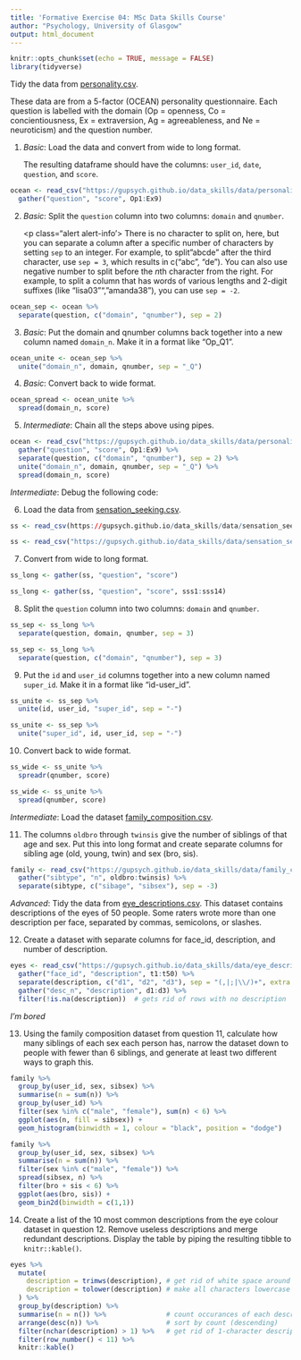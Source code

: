 ```yaml
---
title: 'Formative Exercise 04: MSc Data Skills Course'
author: "Psychology, University of Glasgow"
output: html_document
---
```


```r
knitr::opts_chunk$set(echo = TRUE, message = FALSE)
library(tidyverse)
```

Tidy the data from [personality.csv](https://gupsych.github.io/data_skills/data/personality.csv).

These data are from a 5-factor (OCEAN) personality questionnaire. Each question 
is labelled with the domain (Op = openness, Co = concientiousness, Ex = extraversion, 
Ag = agreeableness, and Ne = neuroticism) and the question number.

1. *Basic*: Load the data and convert from wide to long format. 

    The resulting dataframe should have the columns: `user_id`, `date`, `question`, and `score`.

    
```r
ocean <- read_csv("https://gupsych.github.io/data_skills/data/personality.csv") %>%
  gather("question", "score", Op1:Ex9)
```


2. *Basic*: Split the `question` column into two columns: `domain` and `qnumber`.

    <p class="alert alert-info'>
    There is no character to split on, here, but you can separate a column after a 
    specific number of characters by setting `sep` to  an integer. For example, to 
    split "abcde" after the third character, use `sep = 3`, which results in 
    c("abc", "de"). You can also use negative number to split before the *n*th 
    character from the right. For example, to split a column that has words of 
    various lengths and 2-digit suffixes (like "lisa03"", "amanda38"), you can 
    use `sep = -2`.</p>

    
```r
ocean_sep <- ocean %>%
  separate(question, c("domain", "qnumber"), sep = 2)
```


3. *Basic*: Put the domain and qnumber columns back together into a new column named `domain_n`. Make it in a format like "Op_Q1".

    
```r
ocean_unite <- ocean_sep %>%
  unite("domain_n", domain, qnumber, sep = "_Q")
```


4. *Basic*: Convert back to wide format.

    
```r
ocean_spread <- ocean_unite %>%
  spread(domain_n, score)
```


5. *Intermediate*: Chain all the steps above using pipes.
    
```r
ocean <- read_csv("https://gupsych.github.io/data_skills/data/personality.csv") %>%
  gather("question", "score", Op1:Ex9) %>%
  separate(question, c("domain", "qnumber"), sep = 2) %>%
  unite("domain_n", domain, qnumber, sep = "_Q") %>%
  spread(domain_n, score)
```


*Intermediate*: Debug the following code:

6. Load the data from [sensation_seeking.csv](https://gupsych.github.io/data_skills/data/sensation_seeking.csv).

```r
ss <- read_csv(https://gupsych.github.io/data_skills/data/sensation_seeking.csv)
```

    
```r
ss <- read_csv("https://gupsych.github.io/data_skills/data/sensation_seeking.csv")
```


7. Convert from wide to long format.
```r
ss_long <- gather(ss, "question", "score")
```

    
```r
ss_long <- gather(ss, "question", "score", sss1:sss14)
```

    
8.  Split the `question` column into two columns: `domain` and `qnumber`.
```r
ss_sep <- ss_long %>%
  separate(question, domain, qnumber, sep = 3)
```


```r
ss_sep <- ss_long %>%
  separate(question, c("domain", "qnumber"), sep = 3)
```

    
9. Put the `id` and `user_id` columns together into a new column named `super_id`. Make it in a format like "id-user_id".
```r
ss_unite <- ss_sep %>%
  unite(id, user_id, "super_id", sep = "-")
```


```r
ss_unite <- ss_sep %>%
  unite("super_id", id, user_id, sep = "-")
```

 
10.  Convert back to wide format.
```r
ss_wide <- ss_unite %>%
  spreadr(qnumber, score)
```


```r
ss_wide <- ss_unite %>%
  spread(qnumber, score)
```

    
*Intermediate*: Load the dataset [family_composition.csv](https://gupsych.github.io/data_skills/data/family_composition.csv).

11. The columns `oldbro` through `twinsis` give the number of siblings of that age and sex. Put this into long format and create separate columns for sibling age (old, young, twin) and sex (bro, sis).

    
```r

family <- read_csv("https://gupsych.github.io/data_skills/data/family_composition.csv") %>%
  gather("sibtype", "n", oldbro:twinsis) %>%
  separate(sibtype, c("sibage", "sibsex"), sep = -3)

```

    
*Advanced*: Tidy the data from [eye_descriptions.csv](https://gupsych.github.io/data_skills/data/eye_descriptions.csv). This dataset contains descriptions of the eyes of 50 people. Some raters wrote more than one description per face, separated by commas, semicolons, or slashes. 

12. Create a dataset with separate columns for face_id, description, and number of description.

    
```r

eyes <- read_csv("https://gupsych.github.io/data_skills/data/eye_descriptions.csv") %>%
  gather("face_id", "description", t1:t50) %>%
  separate(description, c("d1", "d2", "d3"), sep = "(,|;|\\/)+", extra = "merge") %>%
  gather("desc_n", "description", d1:d3) %>%
  filter(!is.na(description))  # gets rid of rows with no description

```

    
*I'm bored*

13. Using the family composition dataset from question 11, calculate how many siblings of each sex each person has, narrow the dataset down to people with fewer than 6 siblings, and generate at least two different ways to graph this.

    
```r

family %>%
  group_by(user_id, sex, sibsex) %>%
  summarise(n = sum(n)) %>%
  group_by(user_id) %>%
  filter(sex %in% c("male", "female"), sum(n) < 6) %>%
  ggplot(aes(n, fill = sibsex)) +
  geom_histogram(binwidth = 1, colour = "black", position = "dodge")

```
    
```r
family %>%
  group_by(user_id, sex, sibsex) %>%
  summarise(n = sum(n)) %>%
  filter(sex %in% c("male", "female")) %>%
  spread(sibsex, n) %>%
  filter(bro + sis < 6) %>%
  ggplot(aes(bro, sis)) +
  geom_bin2d(binwidth = c(1,1))
```    

    
14. Create a list of the 10 most common descriptions from the eye colour dataset in question 12. Remove useless descriptions and merge redundant descriptions. Display the table by piping the resulting tibble to `knitr::kable()`.

    
```r

eyes %>%
  mutate(
    description = trimws(description), # get rid of white space around string
    description = tolower(description) # make all characters lowercase
  ) %>%
  group_by(description) %>%
  summarise(n = n()) %>%               # count occurances of each description
  arrange(desc(n)) %>%                 # sort by count (descending)
  filter(nchar(description) > 1) %>%   # get rid of 1-character descriptions
  filter(row_number() < 11) %>%
  knitr::kable()

```


